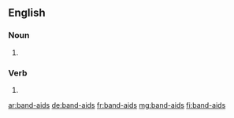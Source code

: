 ==English==

===Noun===
{{head|en|plural}}

# {{plural of|band-aid|lang=en}}

===Verb===
{{head|en}}

# {{en-third-person singular of|band-aid}}

[[ar:band-aids]]
[[de:band-aids]]
[[fr:band-aids]]
[[mg:band-aids]]
[[fi:band-aids]]